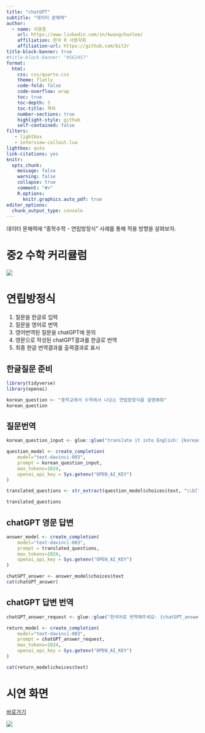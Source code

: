 ```yaml
---
title: "chatGPT"
subtitle: "데이터 문해력"
author:
  - name: 이광춘
    url: https://www.linkedin.com/in/kwangchunlee/
    affiliation: 한국 R 사용자회
    affiliation-url: https://github.com/bit2r
title-block-banner: true
#title-block-banner: "#562457"
format:
  html:
    css: css/quarto.css
    theme: flatly
    code-fold: false
    code-overflow: wrap
    toc: true
    toc-depth: 3
    toc-title: 목차
    number-sections: true
    highlight-style: github    
    self-contained: false
filters:
   - lightbox
   - interview-callout.lua
lightbox: auto
link-citations: yes
knitr:
  opts_chunk: 
    message: false
    warning: false
    collapse: true
    comment: "#>" 
    R.options:
      knitr.graphics.auto_pdf: true
editor_options: 
  chunk_output_type: console
---
```


데이터 문해력에 "중학수학 - 연립방정식" 사례를 통해 적용 방향을 살펴보자.

# 중2 수학 커리큘럼

![](images/middle_school_curriculum.png)

# 연립방정식

1. 질문을 한글로 입력
1. 질문을 영어로 번역
1. 영어번역된 질문을 chatGPT에 문의
1. 영문으로 작성된 chatGPT결과를 한글로 번역
1. 최종 한글 번역결과를 출력결과로 표시

## 한글질문 준비

```r
library(tidyverse)
library(openai)

korean_question <- "중학교에서 수학에서 나오는 연립방정식을 설명해줘"
korean_question
```

## 질문번역

```r

korean_question_input <- glue::glue("translate it into English: {korean_question}")

question_model <- create_completion(
    model="text-davinci-003",
    prompt = korean_question_input,
    max_tokens=1024,
    openai_api_key = Sys.getenv("OPEN_AI_KEY")
)

translated_questions <- str_extract(question_model$choices$text, "\\b[^\\W].+\\b")

translated_questions
```

## chatGPT 영문 답변

```r

answer_model <- create_completion(
    model="text-davinci-003",
    prompt = translated_questions,
    max_tokens=1024,
    openai_api_key = Sys.getenv("OPEN_AI_KEY")
)

chatGPT_answer <- answer_model$choices$text
cat(chatGPT_answer)
```

## chatGPT 답변 번역

```r

chatGPT_answer_request <- glue::glue("한국어로 번역해주세요: {chatGPT_answer}")

return_model <- create_completion(
    model="text-davinci-003",
    prompt = chatGPT_answer_request,
    max_tokens=1024,
    openai_api_key = Sys.getenv("OPEN_AI_KEY")
)

cat(return_model$choices$text)
```


# 시연 화면

[바로가기](https://r2bit.shinyapps.io/chatGPT/)

![](images/shiny_demo.gif)
